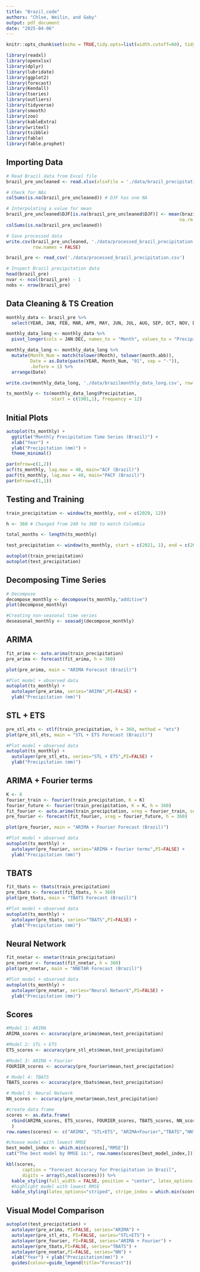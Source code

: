 ```yaml
---
title: "Brazil_code"
authors: "Chloe, Weilin, and Gaby"
output: pdf_document
date: "2025-04-06"
---
```


```r
knitr::opts_chunk$set(echo = TRUE,tidy.opts=list(width.cutoff=60), tidy=TRUE) 
```

```r
library(readxl)
library(openxlsx)
library(dplyr)
library(lubridate)
library(ggplot2)
library(forecast)  
library(Kendall)
library(tseries)
library(outliers)
library(tidyverse)
library(smooth)
library(zoo)
library(kableExtra)
library(writexl)
library(tsibble)
library(fable)
library(fable.prophet)
```

## Importing Data
```r
# Read Brazil data from Excel file
brazil_pre_uncleaned <- read.xlsx(xlsxFile = './data/brazil_precipitation.xlsx')

# Check for NAs
colSums(is.na(brazil_pre_uncleaned)) # DJF has one NA

# Interpolating a value for mean
brazil_pre_uncleaned$DJF[is.na(brazil_pre_uncleaned$DJF)] <- mean(brazil_pre_uncleaned$DJF, 
                                                                 na.rm = TRUE)
colSums(is.na(brazil_pre_uncleaned))

# Save processed data
write.csv(brazil_pre_uncleaned, './data/processed_brazil_precipitation.csv', 
          row.names = FALSE)

brazil_pre <- read_csv('./data/processed_brazil_precipitation.csv')

# Inspect Brazil precipitation data
head(brazil_pre)
nvar <- ncol(brazil_pre) - 1
nobs <- nrow(brazil_pre)
```

## Data Cleaning & TS Creation
```r
monthly_data <- brazil_pre %>%
  select(YEAR, JAN, FEB, MAR, APR, MAY, JUN, JUL, AUG, SEP, OCT, NOV, DEC)

monthly_data_long <- monthly_data %>%
  pivot_longer(cols = JAN:DEC, names_to = "Month", values_to = "Precipitation")

monthly_data_long <- monthly_data_long %>%
  mutate(Month_Num = match(tolower(Month), tolower(month.abb)),
         Date = as.Date(paste(YEAR, Month_Num, "01", sep = "-")),
         .before = 1) %>%
  arrange(Date)

write.csv(monthly_data_long, './data/brazilmonthly_data_long.csv', row.names = FALSE)

ts_monthly <- ts(monthly_data_long$Precipitation, 
                 start = c(1901,1), frequency = 12)
```

## Initial Plots
```r
autoplot(ts_monthly) +
  ggtitle("Monthly Precipitation Time Series (Brazil)") +
  xlab("Year") +
  ylab("Precipitation (mm)") +
  theme_minimal()

par(mfrow=c(1,2))
acf(ts_monthly, lag.max = 48, main="ACF (Brazil)")
pacf(ts_monthly, lag.max = 48, main="PACF (Brazil)")
par(mfrow=c(1,1))
```

## Testing and Training
```r
train_precipitation <- window(ts_monthly, end = c(2020, 12))

h <- 360 # Changed from 240 to 360 to match Colombia

total_months <- length(ts_monthly)

test_precipitation <- window(ts_monthly, start = c(2021, 1), end = c(2024, 12))

autoplot(train_precipitation)
autoplot(test_precipitation)
```

## Decomposing Time Series
```r
# Decompose
decompose_monthly <- decompose(ts_monthly,"additive")
plot(decompose_monthly)

#Creating non-seasonal time series
deseasonal_monthly <- seasadj(decompose_monthly)  
```

## ARIMA
```r
fit_arima <- auto.arima(train_precipitation)
pre_arima <- forecast(fit_arima, h = 360)

plot(pre_arima, main = "ARIMA Forecast (Brazil)")

#Plot model + observed data
autoplot(ts_monthly) +
  autolayer(pre_arima, series="ARIMA",PI=FALSE) +
  ylab("Precipitation (mm)")
```

## STL + ETS
```r
pre_stl_ets <- stlf(train_precipitation, h = 360, method = "ets")
plot(pre_stl_ets, main = "STL + ETS Forecast (Brazil)")

#Plot model + observed data
autoplot(ts_monthly) +
  autolayer(pre_stl_ets, series="STL + ETS",PI=FALSE) +
  ylab("Precipitation (mm)")
```

## ARIMA + Fourier terms
```r
K <- 6
fourier_train <- fourier(train_precipitation, K = K)
fourier_future <- fourier(train_precipitation, K = K, h = 360)
fit_fourier <- auto.arima(train_precipitation, xreg = fourier_train, seasonal = FALSE)
pre_fourier <- forecast(fit_fourier, xreg = fourier_future, h = 360)

plot(pre_fourier, main = "ARIMA + Fourier Forecast (Brazil)")

#Plot model + observed data
autoplot(ts_monthly) +
  autolayer(pre_fourier, series="ARIMA + Fourier terms",PI=FALSE) +
  ylab("Precipitation (mm)")
```

## TBATS
```r
fit_tbats <- tbats(train_precipitation)
pre_tbats <- forecast(fit_tbats, h = 360)
plot(pre_tbats, main = "TBATS Forecast (Brazil)")

#Plot model + observed data
autoplot(ts_monthly) +
  autolayer(pre_tbats, series="TBATS",PI=FALSE) +
  ylab("Precipitation (mm)")
```

## Neural Network
```r
fit_nnetar <- nnetar(train_precipitation)
pre_nnetar <- forecast(fit_nnetar, h = 360)
plot(pre_nnetar, main = "NNETAR Forecast (Brazil)")

#Plot model + observed data
autoplot(ts_monthly) +
  autolayer(pre_nnetar, series="Neural Network",PI=FALSE) +
  ylab("Precipitation (mm)")
```

## Scores
```r
#Model 1: ARIMA
ARIMA_scores <- accuracy(pre_arima$mean,test_precipitation)  

#Model 2: STL + ETS
ETS_scores <- accuracy(pre_stl_ets$mean,test_precipitation)  

#Model 3: ARIMA + Fourier 
FOURIER_scores <- accuracy(pre_fourier$mean,test_precipitation)

# Model 4: TBATS 
TBATS_scores <- accuracy(pre_tbats$mean,test_precipitation)

# Model 5: Neural Network 
NN_scores <- accuracy(pre_nnetar$mean,test_precipitation)
```

```r
#create data frame
scores <- as.data.frame(
  rbind(ARIMA_scores, ETS_scores, FOURIER_scores, TBATS_scores, NN_scores)
  )
row.names(scores) <- c("ARIMA", "STL+ETS", "ARIMA+Fourier","TBATS","NN")

#choose model with lowest RMSE
best_model_index <- which.min(scores[,"RMSE"])
cat("The best model by RMSE is:", row.names(scores[best_model_index,])) 
```

```r
kbl(scores, 
      caption = "Forecast Accuracy for Precipitation in Brazil",
      digits = array(5,ncol(scores))) %>%
  kable_styling(full_width = FALSE, position = "center", latex_options = "hold_position") %>%
  #highlight model with lowest RMSE
  kable_styling(latex_options="striped", stripe_index = which.min(scores[,"RMSE"]))
```

## Visual Model Comparison
```r
autoplot(test_precipitation) +
  autolayer(pre_arima, PI=FALSE, series="ARIMA") +
  autolayer(pre_stl_ets, PI=FALSE, series="STL+ETS") +
  autolayer(pre_fourier, PI=FALSE, series="ARIMA + Fourier") +
  autolayer(pre_tbats,PI=FALSE, series="TBATS") +
  autolayer(pre_nnetar,PI=FALSE, series="NN") +
  xlab("Year") + ylab("Precipitation(mm)") + 
  guides(colour=guide_legend(title="Forecast"))
```
